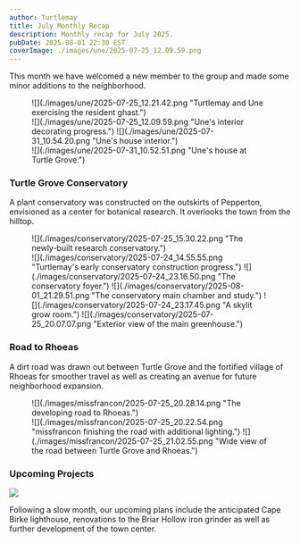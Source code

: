 ```yaml
---
author: Turtlemay
title: July Monthly Recap
description: Monthly recap for July 2025.
pubDate: 2025-08-01 22:30 EST
coverImage: ./images/une/2025-07-25_12.09.59.png
---
```

This month we have welcomed a new member to the group and made some minor additions to the neighborhood.

<figure>
![](./images/une/2025-07-25_12.21.42.png "Turtlemay and Une exercising the resident ghast.")
<div class="blog-image-group">
![](./images/une/2025-07-25_12.09.59.png "Une's interior decorating progress.")
![](./images/une/2025-07-31_10.54.20.png "Une's house interior.")
</div>
![](./images/une/2025-07-31_10.52.51.png "Une's house at Turtle Grove.")
</figure>

### Turtle Grove Conservatory
A plant conservatory was constructed on the outskirts of Pepperton,
envisioned as a center for botanical research.
It overlooks the town from the hilltop.

<figure>
![](./images/conservatory/2025-07-25_15.30.22.png "The newly-built research conservatory.")
<div class="blog-image-group">
![](./images/conservatory/2025-07-24_14.55.55.png "Turtlemay's early conservatory construction progress.")
![](./images/conservatory/2025-07-24_23.16.50.png "The conservatory foyer.")
![](./images/conservatory/2025-08-01_21.29.51.png "The conservatory main chamber and study.")
![](./images/conservatory/2025-07-24_23.17.45.png "A skylit grow room.")
![](./images/conservatory/2025-07-25_20.07.07.png "Exterior view of the main greenhouse.")
</div>
</figure>

### Road to Rhoeas
A dirt road was drawn out between Turtle Grove and the fortified village of Rhoeas for smoother travel
as well as creating an avenue for future neighborhood expansion.

<figure>
![](./images/missfrancon/2025-07-25_20.28.14.png "The developing road to Rhoeas.")
<div class="blog-image-group">
![](./images/missfrancon/2025-07-25_20.22.54.png "missfrancon finishing the road with additional lighting.")
![](./images/missfrancon/2025-07-25_21.02.55.png "Wide view of the road between Turtle Grove and Rhoeas.")
</div>
</figure>

### Upcoming Projects
![](./images/2025-07-25_07.58.07.png)

Following a slow month, our upcoming plans include the anticipated Cape Birke lighthouse,
renovations to the Briar Hollow iron grinder as well as further development of the town center.
